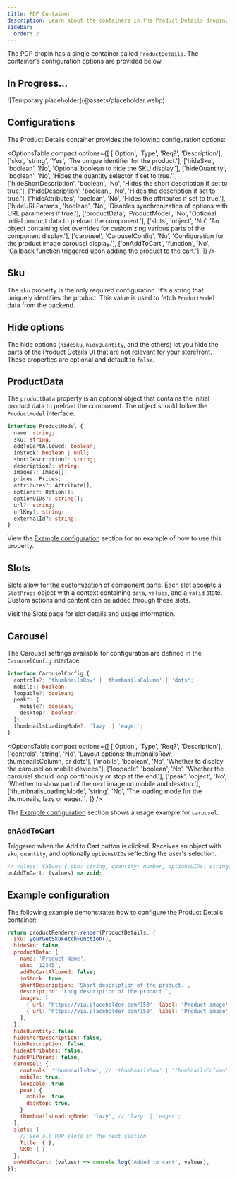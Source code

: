 ```yaml
---
title: PDP Container
description: Learn about the containers in the Product Details dropin.
sidebar:
  order: 2
---
```



The PDP dropin has a single container called `ProductDetails`. The container's configuration options are provided below.

## In Progress...

<Diagram caption="Overview of Commerce Dropins.">
  ![Temporary placeholder](@assets/placeholder.webp)
</Diagram>

## Configurations

The Product Details container provides the following configuration options:

<OptionsTable 
  compact
  options={[
    ['Option', 'Type', 'Req?', 'Description'],
    ['sku', 'string', 'Yes', 'The unique identifier for the product.'],
    ['hideSku', 'boolean', 'No', 'Optional boolean to hide the SKU display.'],
    ['hideQuantity', 'boolean', 'No', 'Hides the quantity selector if set to true.'],
    ['hideShortDescription', 'boolean', 'No', 'Hides the short description if set to true.'],
    ['hideDescription', 'boolean', 'No', 'Hides the description if set to true.'],
    ['hideAttributes', 'boolean', 'No', 'Hides the attributes if set to true.'],
    ['hideURLParams', 'boolean', 'No', 'Disables synchronization of options with URL parameters if true.'],
    ['productData', 'ProductModel', 'No', 'Optional initial product data to preload the component.'],
    ['slots', 'object', 'No', 'An object containing slot overrides for customizing various parts of the component display.'],
    ['carousel', 'CarouselConfig', 'No', 'Configuration for the product image carousel display.'],
    ['onAddToCart', 'function', 'No', 'Callback function triggered upon adding the product to the cart.'],
  ]}
/>

## Sku

The `sku` property is the only required configuration. It's a string that uniquely identifies the product. This value is used to fetch `ProductModel` data from the backend.

## Hide options

The hide options (`hideSku`, `hideQuantity`, and the others) let you hide the parts of the Product Details UI that are not relevant for your storefront. These properties are optional and default to `false`.

## ProductData

The `productData` property is an optional object that contains the initial product data to preload the component. The object should follow the `ProductModel` interface:

```ts
interface ProductModel {
  name: string;
  sku: string;
  addToCartAllowed: boolean;
  inStock: boolean | null;
  shortDescription?: string;
  description?: string;
  images?: Image[];
  prices: Prices;
  attributes?: Attribute[];
  options?: Option[];
  optionUIDs?: string[];
  url?: string;
  urlKey?: string;
  externalId?: string;
}
```

View the [Example configuration](#example-configuration) section for an example of how to use this property.

## Slots

Slots allow for the customization of component parts. Each slot accepts a `SlotProps` object with a context containing `data`, `values`, and a `valid` state. Custom actions and content can be added through these slots.

Visit the Slots page for slot details and usage information.

## Carousel

The Carousel settings available for configuration are defined in the `CarouselConfig` interface:

```ts
interface CarouselConfig {
  controls?: 'thumbnailsRow' | 'thumbnailsColumn' | 'dots';
  mobile?: boolean;
  loopable?: boolean;
  peak?: {
    mobile?: boolean;
    desktop?: boolean;
  };
  thumbnailsLoadingMode?: 'lazy' | 'eager';
}
```

<OptionsTable 
  compact
  options={[
    ['Option', 'Type', 'Req?', 'Description'],
    ['controls', 'string', 'No', 'Layout options: thumbnailsRow, thumbnailsColumn, or dots'],
    ['mobile', 'boolean', 'No', 'Whether to display the carousel on mobile devices.'],
    ['loopable', 'boolean', 'No', 'Whether the carousel should loop continously or stop at the end.'],
    ['peak', 'object', 'No', 'Whether to show part of the next image on mobile and desktop.'],
    ['thumbnailsLoadingMode', 'string', 'No', 'The loading mode for the thumbnails, lazy or eager.'],
  ]}
/>

The [Example configuration](#example-configuration) section shows a usage example for `carousel`.

### onAddToCart

Triggered when the Add to Cart button is clicked. Receives an object with `sku`, `quantity`, and optionally `optionsUIDs` reflecting the user's selection.

```js
// values: Values { sku: string, quantity: number, optionsUIDs: string[] }
onAddToCart: (values) => void;
```

## Example configuration

The following example demonstrates how to configure the Product Details container:

```js
return productRenderer.render(ProductDetails, {
  sku: yourGetSkuFetchFunction(),
  hideSku: false,
  productData: {
    name: 'Product Name',
    sku: '12345',
    addToCartAllowed: false;
    inStock: true,
    shortDescription: 'Short description of the product.',
    description: 'Long description of the product.',
    images: [
      { url: 'https://via.placeholder.com/150', label: 'Product image', width: 150, height: 150},
      { url: 'https://via.placeholder.com/150', label: 'Product image', width: 150, height: 150},
    ],
  },
  hideQuantity: false,
  hideShortDescription: false,
  hideDescription: false,
  hideAttributes: false,
  hideURLParams: false,
  carousel: {
    controls: 'thumbnailsRow', // 'thumbnailsRow' | 'thumbnailsColumn' | 'dots' 
    mobile: true,
    loopable: true,
    peak: {
      mobile: true,
      desktop: true,
    }
    thumbnailsLoadingMode: 'lazy', // 'lazy' | 'eager';
  },
  slots: {
    // See all PDP slots in the next section
    Title: { },
    SKU: { },
  },
  onAddToCart: (values) => console.log('Added to cart', values),
});
```

